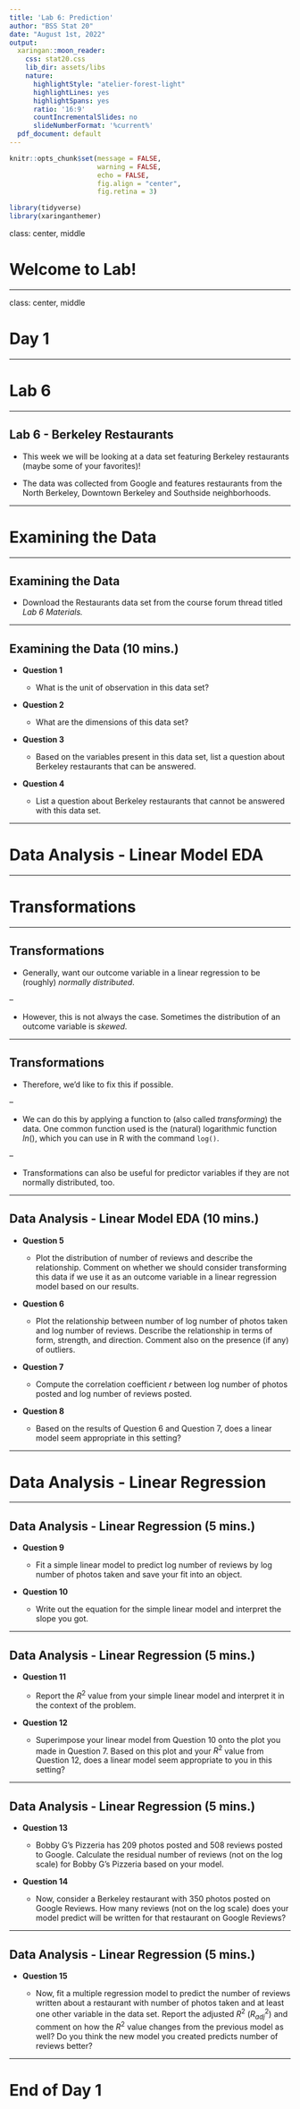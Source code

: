 ```yaml
---
title: 'Lab 6: Prediction'
author: "BSS Stat 20"
date: "August 1st, 2022"
output:
  xaringan::moon_reader:
    css: stat20.css
    lib_dir: assets/libs
    nature:
      highlightStyle: "atelier-forest-light"
      highlightLines: yes
      highlightSpans: yes
      ratio: '16:9'
      countIncrementalSlides: no
      slideNumberFormat: '%current%'
  pdf_document: default
---
```


```r
knitr::opts_chunk$set(message = FALSE,
                      warning = FALSE,
                      echo = FALSE,
                      fig.align = "center",
                      fig.retina = 3)

library(tidyverse)
library(xaringanthemer)
```


class: center, middle

# Welcome to Lab!

---

class: center, middle

# Day 1

---

# Lab 6

---

## Lab 6 - Berkeley Restaurants

-   This week we will be looking at a data set featuring Berkeley restaurants (maybe some of your favorites)!

-   The data was collected from Google and features restaurants from the North Berkeley, Downtown Berkeley and Southside neighborhoods.

---

# Examining the Data

---

## Examining the Data

-   Download the Restaurants data set from the course forum thread titled *Lab 6 Materials.*

---

## Examining the Data (10 mins.)

-   **Question 1**

    -   What is the unit of observation in this data set?

-   **Question 2**

    -   What are the dimensions of this data set?

-   **Question 3**

    -   Based on the variables present in this data set, list a question about Berkeley restaurants that can be answered.

-  **Question 4**

    -   List a question about Berkeley restaurants that cannot be answered with this data set.
    
---

# Data Analysis - Linear Model EDA

---

# Transformations

---

## Transformations

-   Generally, want our outcome variable in a linear regression to be (roughly) *normally distributed*.

--

-   However, this is not always the case. Sometimes the distribution of an outcome variable is *skewed.*

---

## Transformations

-   Therefore, we'd like to fix this if possible.

--

-   We can do this by applying a function to (also called *transforming*) the data. One common function used is the (natural) logarithmic function $ln()$, which you can use in R with the command `log()`.

--

-   Transformations can also be useful for predictor variables if they are not normally distributed, too.

---

## Data Analysis - Linear Model EDA (10 mins.)

-   **Question 5**

    -   Plot the distribution of number of reviews and describe the relationship. Comment on whether we should consider transforming this data if we use it as an outcome variable in a linear regression model based on our results.

-   **Question 6**

    -   Plot the relationship between number of log number of photos taken and log number of reviews. Describe the relationship in terms of form, strength, and direction. Comment also on the presence (if any) of outliers.

-   **Question 7**

    -   Compute the correlation coefficient $r$ between log number of photos posted and log number of reviews posted.

-   **Question 8**

    -   Based on the results of Question 6 and Question 7, does a linear model seem appropriate in this setting?

---

# Data Analysis - Linear Regression

---

## Data Analysis - Linear Regression (5 mins.)

-   **Question 9**

    -   Fit a simple linear model to predict log number of reviews by log number of photos taken and save your fit into an object.

-   **Question 10**

    -   Write out the equation for the simple linear model and interpret the slope you got.
    
---

## Data Analysis - Linear Regression (5 mins.)

-   **Question 11**

    -   Report the $R^2$ value from your simple linear model and interpret it in the context of the problem.

-   **Question 12**

    -   Superimpose your linear model from Question 10 onto the plot you made in Question 7. Based on this plot and your $R^2$ value from Question 12, does a linear model seem appropriate to you in this setting?
    
---

## Data Analysis - Linear Regression (5 mins.)

-   **Question 13**

    -   Bobby G's Pizzeria has 209 photos posted and 508 reviews posted to Google. Calculate the residual number of reviews (not on the log scale) for Bobby G's Pizzeria based on your model.

-   **Question 14**

    -   Now, consider a Berkeley restaurant with 350 photos posted on Google Reviews. How many reviews (not on the log scale) does your model predict will be written for that restaurant on Google Reviews?
    
---

## Data Analysis - Linear Regression (5 mins.)

-   **Question 15**

    -   Now, fit a multiple regression model to predict the number of reviews written about a restaurant with number of photos taken and at least one other variable in the data set. Report the adjusted $R^2$ ($R^2_{adj}$) and comment on how the $R^2$ value changes from the previous model as well? Do you think the new model you created predicts number of reviews better?

---

# End of Day 1


